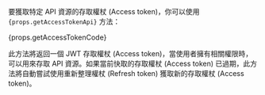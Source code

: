 要獲取特定 API 資源的存取權杖 (Access token)，你可以使用 <code>{props.getAccessTokenApi}</code> 方法：

{props.getAccessTokenCode}

此方法將返回一個 JWT 存取權杖 (Access token)，當使用者擁有相關權限時，可以用來存取 API 資源。如果當前快取的存取權杖 (Access token) 已過期，此方法將自動嘗試使用重新整理權杖 (Refresh token) 獲取新的存取權杖 (Access token)。
